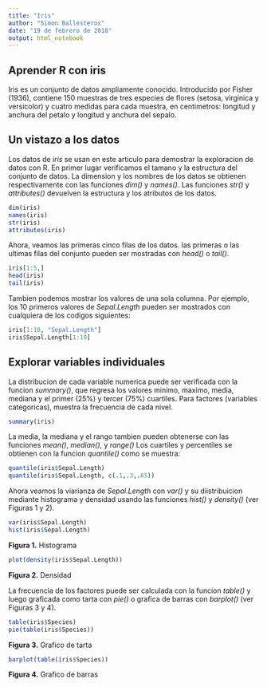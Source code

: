 ```yaml
---
title: "Iris"
author: "Simon Ballesteros"
date: "19 de febrero de 2018"
output: html_notebook
---
```


## Aprender R con iris

Iris es un conjunto de datos ampliamente conocido. Introducido por Fisher (1936), contiene 150 muestras de tres especies de flores (setosa, virginica y versicolor) y cuatro medidas para cada muestra, en centimetros: longitud y anchura del petalo y longitud y anchura del sepalo. 

## Un vistazo a los datos
Los datos de _iris_ se usan en este articulo para demostrar la exploracion de datos con R. En primer lugar verificamos el tamano y la estructura del conjunto de datos. La dimension y los nombres de los datos se obtienen respectivamente con las funciones *dim()* y *names()*. Las funciones *str()* y *attributes()* devuelven la estructura y los atributos de los datos.

```r
dim(iris)
names(iris)
str(iris)
attributes(iris)
```

Ahora, veamos las primeras cinco filas de los datos. las primeras o las ultimas filas del conjunto pueden ser mostradas con *head()* o *tail()*.

```r
iris[1:5,]
head(iris)
tail(iris)
```

Tambien podemos mostrar los valores de una sola columna. Por ejemplo, los 10 primeros valores de *Sepal.Length* pueden ser mostrados con cualquiera de los codigos siguientes:

```r
iris[1:10, "Sepal.Length"]
iris$Sepal.Length[1:10]
```

## Explorar variables individuales

La distribucion de cada variable numerica puede ser verificada con la funcion *summary()*, que regresa los valores minimo, maximo, media, mediana y el primer (25%) y tercer (75%) cuartiles. Para factores (variables categoricas), muestra la frecuencia de cada nivel.

```r
summary(iris)
```

La media, la mediana y el rango tambien pueden obtenerse con las funciones *mean()*, *median()*, y *range()* Los cuartiles y percentiles se obtienen con la funcion *quantile()* como se muestra:

```r
quantile(iris$Sepal.Length)
quantile(iris$Sepal.Length, c(.1,.3,.65))
```

Ahora veamos la viarianza de *Sepal.Length* con *var()* y su diistribuicion mediante histograma y densidad usando las funciones *hist()* y *density()* (ver Figuras 1 y 2).

```r
var(iris$Sepal.Length)
hist(iris$Sepal.Length)
```
**Figura 1.** Histograma
```r
plot(density(iris$Sepal.Length))
```
**Figura 2.** Densidad

La frecuencia de los factores puede ser calculada con la funcion *table()* y luego graficada como tarta con *pie()* o grafica de barras con *barplot()* (ver Figuras 3 y 4).

```r
table(iris$Species)
pie(table(iris$Species))
```
**Figura 3.** Grafico de tarta
```r
barplot(table(iris$Species))
```
**Figura 4.** Grafico de barras


